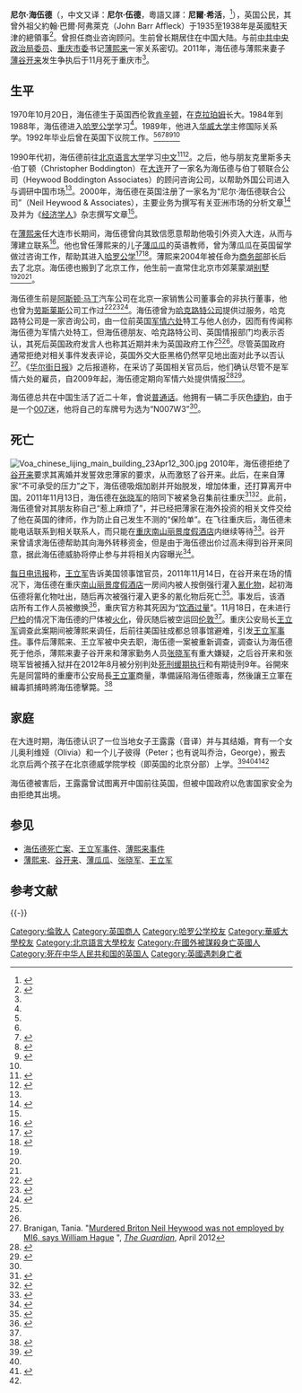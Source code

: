 {{citation style|time=2017-12-15T05:58:18+00:00}}
{{Infobox Biography
|subject_name   = Neil Percival Heywood<br>尼爾·海伍德<br>尼爾·伍德
|image_name     = Neil Heywood.jpg
|image_size     = 200px
|image_caption  = 尼爾·海伍德
|date_of_birth  = 1970年10月20日<ref name="ReferenceA">Harrow School Register 2002 8th edition edited by S W Bellringer & published by The Harrow Association</ref>
| nationality     =  {{UK}}
|place_of_birth = {{ENG}}[[伦敦|伦敦]][[肯辛顿|肯辛顿]]
|date_of_death  = {{Death date and age|2011|11|14|1970|10|20}}
|place_of_death = {{CHN-1949}}[[重庆市|重庆市]][[南岸区|南岸区]][[南山街道_(重庆市)|南山街道]]重庆南山丽景度假酒店16栋1605室
|alma_mater     = [[哈羅公學|哈羅公學]]<br>[[華威大學|華威大學]]
|occupation     = 英国商人、商业咨询顾问与中间人
|parents        = 彼得·海伍德<br/>安·海伍德
|spouse         = 王露露（音译）
|children       = Olivia Heywood<br>Peter Heywood
}}
'''尼尔·海伍德'''（{{lang-en|'''Neil Heywood'''}}，中文又译：'''尼尔·伍德'''，粵語又譯：'''尼爾·希活'''，{{bd|1970年|10月20日|2011年|11月14日|Heywood, Neil}}<ref name="tt2">{{cite news |url=http://www.telegraph.co.uk/news/worldnews/asia/china/9171996/Chinese-police-chief-sought-UK-meeting-on-businessmans-death.html |title=Chinese police chief sought UK meeting on businessman's death |publisher=每日电讯报 |author=Malcolm Moore |date=2012-03-29 |accessdate=2012-03-29 |archive-date=2012-03-29 |archive-url=https://web.archive.org/web/20120329164438/http://www.telegraph.co.uk/news/worldnews/asia/china/9171996/Chinese-police-chief-sought-UK-meeting-on-businessmans-death.html |dead-url=no }}</ref>），英国公民，其曾外祖父約翰·巴爾·阿弗萊克（John Barr Affleck）于1935至1938年是英國駐天津的總領事<ref>{{cite news| language = zh-hant| url = http://news.wenweipo.com/2014/01/11/IN1401110034.htm| title = 三聯生活周刊記錄:薄瓜瓜在英國| publisher = 文匯網| accessdate = 2014-01-11| archive-date = 2018-11-03| archive-url = https://web.archive.org/web/20181103114254/http://news.wenweipo.com/2014/01/11/IN1401110034.htm| dead-url = no}}</ref>。曾担任商业咨询顾问。生前曾长期居住在中国大陆。与前[[中共中央政治局委员|中共中央政治局委员]]、[[重庆市委|重庆市委]]书记[[薄熙来|薄熙来]]一家关系密切。2011年，海伍德与薄熙来妻子[[薄谷开来|薄谷开来]]发生争执后于11月死于重庆市<ref name="telegraph_9201211" />。

==生平==
1970年10月20日，海伍德生于英国西伦敦[[肯辛顿|肯辛顿]]，在[[克拉珀姆|克拉珀姆]]长大。1984年到1988年，海伍德进入[[哈罗公学|哈罗公学]]学习<ref name="ReferenceA"/>。1989年，他进入[[华威大学|华威大学]]主修国际关系学。1992年毕业后曾在英国下议院工作。<ref name="tt1"/><ref name="tt2"/><ref name="tt3">{{cite news |url=http://www.telegraph.co.uk/news/worldnews/asia/china/9176227/I-think-Neil-Heywood-was-killed...-everyones-scared.html |title='I think Neil Heywood was killed... everyone’s scared’ |publisher=每日电讯报 |author=Malcolm Moore |date=2012-03-31 |accessdate=2012-04-11 |archive-date=2012-04-01 |archive-url=https://web.archive.org/web/20120401210126/http://www.telegraph.co.uk/news/worldnews/asia/china/9176227/I-think-Neil-Heywood-was-killed...-everyones-scared.html |dead-url=no }}</ref><ref name="telegraph_9178179">{{cite web|url=http://www.telegraph.co.uk/news/worldnews/asia/china/9178179/Neil-Heywood-feared-for-his-safety-as-strains-grew-around-Bo-Xilai-his-powerful-Chinese-friend.html|title=Neil Heywood 'feared for his safety' as strains grew around Bo Xilai, his powerful Chinese friend|date=2012-03-31|work=每日电讯报|accessdate=2012-04-10|archive-date=2012-04-08|archive-url=https://web.archive.org/web/20120408212422/http://www.telegraph.co.uk/news/worldnews/asia/china/9178179/Neil-Heywood-feared-for-his-safety-as-strains-grew-around-Bo-Xilai-his-powerful-Chinese-friend.html|dead-url=no}}</ref><ref name="tt5">{{cite web|url=http://www.telegraph.co.uk/news/worldnews/asia/china/9169808/British-middle-man-found-dead-in-China-and-his-links-to-intelligence-company.html|title=British middle man found dead in China and his links to intelligence company|date=27 Mar 2012|work=每日电讯报|accessdate=14 April 2012|archive-date=2012-04-16|archive-url=https://web.archive.org/web/20120416144155/http://www.telegraph.co.uk/news/worldnews/asia/china/9169808/British-middle-man-found-dead-in-China-and-his-links-to-intelligence-company.html|dead-url=no}}</ref><ref name="ibtimes00" />

1990年代初，海伍德前往[[北京语言大学|北京语言大学]]学习[[中文|中文]]<ref name="guardian00">{{cite news|url=http://www.guardian.co.uk/world/2012/mar/27/dead-british-businessmen-china-mi6-links|title=Dead British businessman in China had links to ex-MI6 officers' firm|publisher=卫报|date=2012-03-27|accessdate=2012-04-14|archive-date=2012-04-15|archive-url=https://web.archive.org/web/20120415063219/http://www.guardian.co.uk/world/2012/mar/27/dead-british-businessmen-china-mi6-links|dead-url=no}}</ref><ref name="ibtimes00">{{cite news|url=http://cn.ibtimes.com/articles/10333/20120412/neil-heywood-sheng-ping-bo-xi-lai.htm|title=英国公民尼尔·伍德生平及与薄熙来一家关系的梳理|publisher=国际财经日报|date=2012-04-12|accessdate=2012-04-12|archive-date=2012-04-13|archive-url=https://web.archive.org/web/20120413193444/http://cn.ibtimes.com/articles/10333/20120412/neil-heywood-sheng-ping-bo-xi-lai.htm|dead-url=yes}}</ref>。之后，他与朋友克里斯多夫·伯丁顿（Christopher Boddington）在[[大连|大连]]开了一家名为海伍德与伯丁顿联合公司（Heywood Boddington Associates）的顾问咨询公司，以帮助外国公司进入与调研中国市场<ref name="tt3" />。2000年，海伍德在英国注册了一家名为“尼尔·海伍德联合公司”（Neil Heywood & Associates），主要业务为撰写有关亚洲市场的分析文章<ref name="telegraph_9201211">{{cite news|url=http://www.telegraph.co.uk/news/worldnews/asia/china/9201211/Neil-Heywood-gave-Bo-Xilais-financial-secrets-to-lawyer-before-his-death.html|title=Neil Heywood 'gave Bo Xilai's financial secrets to lawyer before his death'|publisher=每日电讯报|author=Martin Beckford|date=2012-04-13|accessdate=2012-04-14|archive-date=2012-04-13|archive-url=https://web.archive.org/web/20120413222800/http://www.telegraph.co.uk/news/worldnews/asia/china/9201211/Neil-Heywood-gave-Bo-Xilais-financial-secrets-to-lawyer-before-his-death.html|dead-url=no}}</ref>及并为《[[经济学人|经济学人]]》杂志撰写文章<ref name="telegraph_9178179" />。

在[[薄熙来|薄熙来]]任大连市长期间，海伍德曾向其致信愿意帮助他吸引外资入大连，从而与薄建立联系<ref name="nyt00">{{cite news|url=http://www.nytimes.com/2012/04/12/world/asia/bo-xilai-scandal-and-the-mysterious-neil-heywood.html|title=Briton’s Wanderings Led Him to Heart of a Chinese Scandal|author=SHARON LaFRANIERE, JOHN F. BURNS|publisher=纽约时报|date=2012-04-11|accessdate=2012-04-14|archive-date=2012-04-14|archive-url=https://web.archive.org/web/20120414004856/http://www.nytimes.com/2012/04/12/world/asia/bo-xilai-scandal-and-the-mysterious-neil-heywood.html|dead-url=no}}</ref>。他也曾任薄熙来的儿子[[薄瓜瓜|薄瓜瓜]]的英语教师，曾为薄瓜瓜在英国留学做过咨询工作，帮助其进入[[哈罗公学|哈罗公学]]<ref name="nyt326">{{cite news |url=http://www.nytimes.com/2012/03/27/world/asia/uk-seeks-probe-of-britons-death-in-china.html?ref=china# |title=Britain Seeks Investigation of Businessman’s Death in China |publisher=《纽约时报》 |author=MICHAEL WINES 与 SHARON LaFRANIERE |date=2012-03-26 |accessdate=2012-03-27 |language=en |archive-date=2017-01-11 |archive-url=https://web.archive.org/web/20170111082440/http://www.nytimes.com/2012/03/27/world/asia/uk-seeks-probe-of-britons-death-in-china.html?ref=china |dead-url=no }}</ref><ref name="voa00">{{cite news|url=http://www.voanews.com/chinese/news/20120403-uncut-news-145905615.html|title=薄家好友海伍德 “暴死”重庆为哪桩？|author=海涛|publisher=美国之音|date=2012-04-03|accessdate=2012-04-11|archive-date=2012-04-06|archive-url=https://web.archive.org/web/20120406032532/http://www.voanews.com/chinese/news/20120403-uncut-news-145905615.html|dead-url=no}}</ref>。薄熙来2004年被任命为[[中华人民共和国商务部|商务部]]部长后去了北京。海伍德也搬到了北京工作，他生前一直常住北京市郊莱蒙湖[[别墅|别墅]]<ref name="ibtimes00" /><ref name="express00" /><ref name="nyt00" />。

海伍德生前是[[阿斯顿·马丁|阿斯顿·马丁]]汽车公司在北京一家销售公司董事会的非执行董事，他也曾为[[劳斯莱斯|劳斯莱斯]]公司工作过<ref name="au1">{{cite news|url=http://www.theaustralian.com.au/news/world/british-fixers-murky-death-linked-to-fallen-leaders-wife/story-fnb64oi6-1226315844589|title=British fixer Neil Heywood's murky death linked to fallen leader Bo Xilai's wife|date=2012-04-02|work=The Australian|accessdate=2012-04-10|archive-date=2012-04-10|archive-url=https://web.archive.org/web/20120410141853/http://www.theaustralian.com.au/news/world/british-fixers-murky-death-linked-to-fallen-leaders-wife/story-fnb64oi6-1226315844589|dead-url=no}}</ref><ref name="hurun">{{cite web|url=http://www.hurun.net/zhcn/ActivitiesShow.aspx?nid=10|title=HuRun Report — hurun.net|date=|work=hurun.net|accessdate=2012-04-11|deadurl=yes|archiveurl=https://web.archive.org/web/20120328171734/http://www.hurun.net/zhcn/ActivitiesShow.aspx?nid=10|archivedate=2012-03-28}}</ref><ref name="bbc00">{{cite news|url=http://www.bbc.co.uk/zhongwen/simp/chinese_news/2012/03/120327_guardian_heywood.shtml|title=英媒深挖薄熙来家同英籍友人的关系|date=2012-03-27|work=BBC中文|accessdate=2012-04-11|archive-date=2012-04-01|archive-url=https://web.archive.org/web/20120401052836/http://www.bbc.co.uk/zhongwen/simp/chinese_news/2012/03/120327_guardian_heywood.shtml|dead-url=no}}</ref>。海伍德曾为[[哈克路特公司|哈克路特公司]]提供过服务，哈克路特公司是一家咨询公司，由一位前英国[[军情六处|军情六处]]特工与他人创办，因而有传闻称海伍德为军情六处特工，但海伍德朋友、哈克路特公司、英国情报部门均表示否认，其死后英国政府发言人也称其近期并未为英国政府工作<ref name="ibtimes00" /><ref name="tt3" />。尽管英国政府通常拒绝对相关事件发表评论，英国外交大臣黑格仍然罕见地出面对此予以否认<ref>Branigan, Tania. "[http://www.guardian.co.uk/uk/2012/apr/26/neil-heywood-mi6-william-hague Murdered Briton Neil Heywood was not employed by MI6, says William Hague] {{Wayback|url=http://www.guardian.co.uk/uk/2012/apr/26/neil-heywood-mi6-william-hague |date=20120524163056 }}", ''[[The_Guardian|The Guardian]]'', April 2012</ref>。《[[华尔街日报|华尔街日报]]》之后报道称，在采访了英国相关官员后，他们确认尽管不是军情六处的雇员，自2009年起，海伍德定期向军情六处提供情报<ref name=wsj-20121105>{{cite news |url=http://online.wsj.com/article/SB10001424052970204846304578090740894694144.html |title=Briton Killed in China Had Spy Links |author=Jeremy Page |newspaper=Wall Street Journal |date=5 November 2012 |accessdate=6 November 2012 |archive-date=2012-11-15 |archive-url=https://web.archive.org/web/20121115192446/http://online.wsj.com/article/SB10001424052970204846304578090740894694144.html |dead-url=no }}</ref><ref name=bbc-20121106>{{cite news |url=http://www.bbc.co.uk/news/world-asia-china-20216757 |title=Neil Heywood: Briton killed in China 'had spy links' |publisher=BBC |date=6 November 2012 |accessdate=6 November 2012 |archive-date=2012-11-15 |archive-url=https://web.archive.org/web/20121115131427/http://www.bbc.co.uk/news/world-asia-china-20216757 |dead-url=no }}</ref>。

海伍德总共在中国生活了近二十年，會说[[普通话|普通话]]。他拥有一辆二手灰色[[捷豹|捷豹]]，由于是一个[[007|007]]迷，他将自己的车牌号为选为“N007W3”<ref name=tg420/>。

==死亡==
[[File:Voa_chinese_lijing_main_building_23Apr12_300.jpg|thumb]]
{{Main|海伍德死亡案}}
<!-- 此处是总结，更多内容请在[[海伍德死亡案|海伍德死亡案]]中撰写 -->
2010年，海伍德拒绝了[[谷开来|谷开来]]要求其离婚并发誓效忠薄家的要求，从而激怒了谷开来。此后，在来自薄家“不可承受的压力”之下，海伍德吸烟加剧并开始脱发，增加体重，还打算离开中国。2011年11月13日，海伍德在[[张晓军_(1979年)|张晓军]]的陪同下被紧急召集前往重庆<ref>{{cite news  |url=http://www.telegraph.co.uk/news/worldnews/asia/china/9214753/Bo-Xilai-responsible-for-two-more-deaths.html  |title=Bo Xilai 'responsible for two more deaths'  |publisher=每日电讯报  |author=Malcolm Moore  |date=2012-04-19  |accessdate=2012-04-20  |language=en  |archive-date=2012-04-19  |archive-url=https://web.archive.org/web/20120419214031/http://www.telegraph.co.uk/news/worldnews/asia/china/9214753/Bo-Xilai-responsible-for-two-more-deaths.html  |dead-url=no  }}</ref><ref name=tg420>{{cite news |url= http://www.telegraph.co.uk/news/worldnews/asia/china/9215943/Neil-Heywood-had-financial-difficulties-in-China.html |title= Neil Heywood 'had financial difficulties in China' |publisher= 每日电讯报 |author=  |date= 2012-04-20 |accessdate= 2012-04-20 |language= en |archive-date= 2012-04-20 |archive-url= https://web.archive.org/web/20120420140916/http://www.telegraph.co.uk/news/worldnews/asia/china/9215943/Neil-Heywood-had-financial-difficulties-in-China.html |dead-url= no }}</ref>。此前，海伍德曾对其朋友称自己“惹上麻烦了”，并已经把薄家在海外投资的相关文件交给了他在英国的律师，作为防止自己发生不测的“保险单”。在飞往重庆后，海伍德未能电话联系到相关联系人，而只能在[[重庆南山丽景度假酒店|重庆南山丽景度假酒店]]内继续等待<ref name=tt4>{{cite news |url=http://www.telegraph.co.uk/news/worldnews/asia/china/9199144/Bo-Xilai-Neil-Heywood-stashed-Bos-financial-secrets-with-British-lawyer-as-insurance-policy-before-death.html |title=Bo Xilai: Neil Heywood 'stashed Bo's financial secrets with British lawyer as insurance policy before death' |publisher=每日电讯报 |author=Matthew Holehouse |date=2012-04-12 |accessdate=2012-04-14 |archive-date=2012-04-13 |archive-url=https://web.archive.org/web/20120413222809/http://www.telegraph.co.uk/news/worldnews/asia/china/9199144/Bo-Xilai-Neil-Heywood-stashed-Bos-financial-secrets-with-British-lawyer-as-insurance-policy-before-death.html |dead-url=no }}</ref>。谷开来曾请求海伍德帮助其向海外转移资金，但是由于海伍德出价过高未得到谷开来同意，据此海伍德威胁将停止参与并将相关内容曝光<ref name=rt>{{cite news |url=http://www.reuters.com/article/2012/04/16/us-china-leader-murder-idUSBRE83F09620120416 |title=Exclusive: Briton killed after threat to expose Chinese leader's wife: sources |publisher=路透社 |author=Chris Buckley |date=2012-04-16 |accessdate=2012-04-18 |archive-date=2012-04-17 |archive-url=https://web.archive.org/web/20120417222242/http://www.reuters.com/article/2012/04/16/us-china-leader-murder-idUSBRE83F09620120416 |dead-url=no }}</ref>。

[[每日电讯报|每日电讯报]]称，[[王立军|王立军]]告诉美国领事馆官员，2011年11月14日，在谷开来在场的情况下，海伍德在重庆[[重庆南山丽景度假酒店|南山丽景度假酒店]]一房间内被人按倒强行灌入[[氰化物|氰化物]]，起初海伍德将氰化物吐出，随后再次被强行灌入更多的氰化物后死亡<ref>{{cite news|url=http://www.telegraph.co.uk/news/worldnews/asia/china/9224598/Bo-Xilais-wife-was-in-the-room-when-Neil-Heywood-was-poisoned.html|title=Bo Xilai's wife 'was in the room when Neil Heywood was poisoned' （独家报道）|publisher=每日电讯报|author=Damien McElroy与Malcolm Moore|date=2012-04-24|accessdate=2012-04-25|archive-date=2012-04-24|archive-url=https://web.archive.org/web/20120424223831/http://www.telegraph.co.uk/news/worldnews/asia/china/9224598/Bo-Xilais-wife-was-in-the-room-when-Neil-Heywood-was-poisoned.html|dead-url=no}}</ref>。事发后，该酒店所有工作人员被撤换<ref name=tt6>{{cite news |url=http://www.telegraph.co.uk/news/worldnews/asia/china/9207419/Neil-Heywood-death-the-hotel-where-British-businessman-died-in-China.html |title=Neil Heywood death: the hotel where British businessman died in China |publisher=每日电讯报 |author=Malcolm Moore |date=2012-04-16 |accessdate=2012-04-18 |archive-date=2012-04-16 |archive-url=https://web.archive.org/web/20120416230026/http://www.telegraph.co.uk/news/worldnews/asia/china/9207419/Neil-Heywood-death-the-hotel-where-British-businessman-died-in-China.html |dead-url=no }}</ref>，重庆官方称其死因为“[[酒精中毒|饮酒过量]]”。11月18日，在未进行[[尸检|尸检]]的情况下海伍德的尸体被[[火化|火化]]，骨灰随后被空运回[[伦敦|伦敦]]<ref name=tg420/>。重庆公安局长[[王立军|王立军]]调查此案期间被薄熙来调任，后前往美国驻成都总领事馆避难，引发[[王立军事件|王立军事件]]。事件后薄熙来、王立军被中央去职，海伍德一案被重新调查，调查认为海伍德死于他杀，薄熙来妻子谷开来和薄家勤务人员[[张晓军_(1979年)|张晓军]]有重大嫌疑，之后谷开来和张晓军皆被捕入狱并在2012年8月被分别判处[[死刑缓期执行|死刑缓期执行]]和有期徒刑9年。谷開來先是同當時的重慶市公安局長[[王立军|王立軍]]商量，準備誣陷海伍德販毒，然後讓王立軍在緝毒抓捕時將海伍德擊斃。<ref>{{Cite web|title=BBC中文網 - 兩岸三地 - 紐約時報：瞥見紅色家族陰暗的一角|url=https://www.bbc.com/zhongwen/trad/mobile/chinese_news/2012/08/120810_nytimes_gukailai.shtml|accessdate=2020-08-29|work=www.bbc.com}}</ref>

==家庭==
在大连时期，海伍德认识了一位当地女子王露露（音译）并与其结婚，育有一个女儿奥利维娅（Olivia）和一个儿子彼得（Peter；也有说叫乔治，George），搬去北京后两个孩子在北京德威学院学校（即英国{{le|德威学院|Dulwich College}}的北京分部）上学。<ref name="tt1">{{cite news |url=http://www.telegraph.co.uk/news/worldnews/asia/china/9166700/Britain-asks-China-to-probe-death-of-UK-citizen-in-Bo-Xilais-Chongqing.html |title=Britain asks China to probe death of UK citizen in Bo Xilai's Chongqing |publisher=每日电讯报 |author=Malcolm Moore |date=2012-03-26 |accessdate=2012-03-29 |archive-date=2012-03-29 |archive-url=https://web.archive.org/web/20120329021008/http://www.telegraph.co.uk/news/worldnews/asia/china/9166700/Britain-asks-China-to-probe-death-of-UK-citizen-in-Bo-Xilais-Chongqing.html |dead-url=no }}</ref><ref name="au1" /><ref name="express00">{{cite news|url=http://www.express.co.uk/posts/view/313184/Who-killed-the-charmer-|title=WHO KILLED THE CHARMER?|publisher=express.co.uk|author=Anna Pukas|date=2012-04-07|accessdate=2012-04-11|archive-date=2012-04-11|archive-url=https://web.archive.org/web/20120411065811/http://www.express.co.uk/posts/view/313184/Who-killed-the-charmer-/|dead-url=no}}</ref><ref name="nyt00" />

海伍德被害后，王露露曾试图离开中国前往英国，但被中国政府以危害国家安全为由拒绝其出境。

==参见==
*[[海伍德死亡案|海伍德死亡案]]、[[王立军事件|王立军事件]]、[[薄熙来事件|薄熙来事件]]
*[[薄熙来|薄熙来]]、[[谷开来|谷开来]]、[[薄瓜瓜|薄瓜瓜]]、[[张晓军_(1979年)|张晓军]]、[[王立军|王立军]]

==参考文献==
{{Reflist|40em}}

{{-}}
{{薄熙来}}

{{DEFAULTSORT:Heywood, Neil}}
[[Category:倫敦人|Category:倫敦人]]
[[Category:英国商人|Category:英国商人]]
[[Category:哈罗公学校友|Category:哈罗公学校友]]
[[Category:華威大學校友|Category:華威大學校友]]
[[Category:北京語言大學校友|Category:北京語言大學校友]]
[[Category:在國外被謀殺身亡英國人|Category:在國外被謀殺身亡英國人]]
[[Category:死在中华人民共和国的英国人|Category:死在中华人民共和国的英国人]]
[[Category:英國遇刺身亡者|Category:英國遇刺身亡者]]